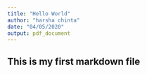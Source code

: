 ```yaml
---
title: "Hello World"
author: "harsha chinta"
date: "04/05/2020"
output: pdf_document
---
```



## This is my first markdown file
